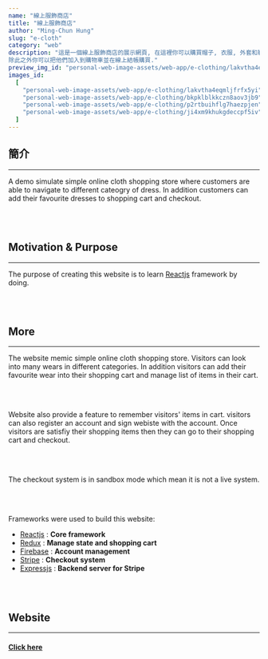 ```yaml
---
name: "線上服飾商店"
title: "線上服飾商店"
author: "Ming-Chun Hung"
slug: "e-cloth"
category: "web"
description: "這是一個線上服飾商店的展示網頁, 在這裡你可以購買帽子, 衣服, 外套和鞋子.
除此之外你可以把他們加入到購物車並在線上結帳購買."
preview_img_id: "personal-web-image-assets/web-app/e-clothing/lakvtha4eqmljfrfx5yi"
images_id:
  [
    "personal-web-image-assets/web-app/e-clothing/lakvtha4eqmljfrfx5yi",
    "personal-web-image-assets/web-app/e-clothing/bkpklblkkczn8aov3jb9",
    "personal-web-image-assets/web-app/e-clothing/p2rtbuihflg7haezpjen",
    "personal-web-image-assets/web-app/e-clothing/ji4xm9khukgdeccpf5iv",
  ]
---
```


## 簡介

---

A demo simulate simple online cloth shopping store where
customers are able to navigate to different cateogry of dress. In addition customers
can add their favourite dresses to shopping cart and checkout.

<br />
<br />

## Motivation & Purpose

---

The purpose of creating this website is to learn [Reactjs](https://react.dev/)
framework by doing.

<br />
<br />

## More

---

The website memic simple online cloth shopping store. Visitors can look into
many wears in different categories. In addition visitors can add their favourite
wear into their shopping cart and manage list of items in their cart.

<br />
<br />

Website also provide a feature to remember visitors' items in cart.
visitors can also register an account and sign webiste with the account.
Once visitors are satisfiy their shopping items then they can go to their
shopping cart and checkout.

<br />
<br />

The checkout system is in sandbox mode which mean it is not a live system.

<br />
<br />

Frameworks were used to build this website:

- [Reactjs](https://react.dev/) : **Core framework**
- [Redux](https://redux.js.org/) : **Manage state and shopping cart**
- [Firebase](https://firebase.google.com/) : **Account management**
- [Stripe](https://stripe.com/) : **Checkout system**
- [Expressjs](https://expressjs.com/) : **Backend server for Stripe**

<br />
<br />

## Website

---

#### [Click here](https://tomneo2004.github.io/E-Clothing/)

<br />
<br />
